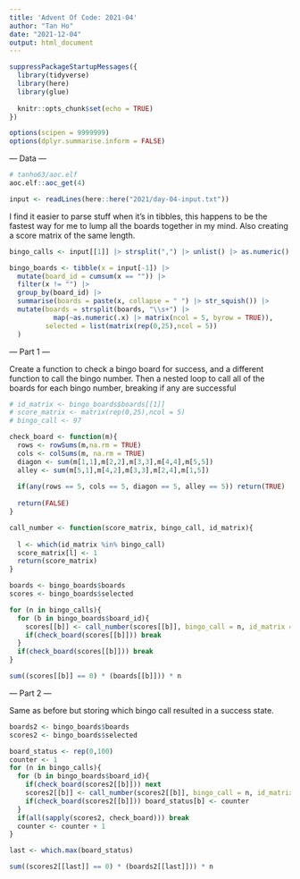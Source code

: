 ```yaml
---
title: 'Advent Of Code: 2021-04'
author: "Tan Ho"
date: "2021-12-04"
output: html_document
---
```


```r
suppressPackageStartupMessages({
  library(tidyverse)
  library(here)
  library(glue)
  
  knitr::opts_chunk$set(echo = TRUE)
})

options(scipen = 9999999)
options(dplyr.summarise.inform = FALSE)
```

--- Data ---

```r
# tanho63/aoc.elf
aoc.elf::aoc_get(4)
```

```r
input <- readLines(here::here("2021/day-04-input.txt"))
```

I find it easier to parse stuff when it's in tibbles, this  happens to be the fastest way for me to lump all the boards together in my mind. Also creating a score matrix of the same length.

```r
bingo_calls <- input[[1]] |> strsplit(",") |> unlist() |> as.numeric()

bingo_boards <- tibble(x = input[-1]) |> 
  mutate(board_id = cumsum(x == "")) |> 
  filter(x != "") |> 
  group_by(board_id) |> 
  summarise(boards = paste(x, collapse = " ") |> str_squish()) |> 
  mutate(boards = strsplit(boards, "\\s+") |> 
           map(~as.numeric(.x) |> matrix(ncol = 5, byrow = TRUE)),
         selected = list(matrix(rep(0,25),ncol = 5))
  )

```

--- Part 1 ---

Create a function to check a bingo board for success, and a different function to call the bingo number. Then a nested loop to call all of the boards for each bingo number, breaking if any are successful

```r
# id_matrix <- bingo_boards$boards[[1]]
# score_matrix <- matrix(rep(0,25),ncol = 5)
# bingo_call <- 97

check_board <- function(m){
  rows <- rowSums(m,na.rm = TRUE)
  cols <- colSums(m, na.rm = TRUE)
  diagon <- sum(m[1,1],m[2,2],m[3,3],m[4,4],m[5,5])
  alley <- sum(m[5,1],m[4,2],m[3,3],m[2,4],m[1,5])
  
  if(any(rows == 5, cols == 5, diagon == 5, alley == 5)) return(TRUE)
  
  return(FALSE)
}

call_number <- function(score_matrix, bingo_call, id_matrix){
  
  l <- which(id_matrix %in% bingo_call)
  score_matrix[l] <- 1
  return(score_matrix)
}

boards <- bingo_boards$boards
scores <- bingo_boards$selected

for (n in bingo_calls){
  for (b in bingo_boards$board_id){
    scores[[b]] <- call_number(scores[[b]], bingo_call = n, id_matrix = boards[[b]])
    if(check_board(scores[[b]])) break
  }
  if(check_board(scores[[b]])) break
}

```

```r
sum((scores[[b]] == 0) * (boards[[b]])) * n
```

--- Part 2 ---

Same as before but storing which bingo call resulted in a success state. 

```r
boards2 <- bingo_boards$boards
scores2 <- bingo_boards$selected

board_status <- rep(0,100)
counter <- 1
for (n in bingo_calls){
  for (b in bingo_boards$board_id){
    if(check_board(scores2[[b]])) next
    scores2[[b]] <- call_number(scores2[[b]], bingo_call = n, id_matrix = boards2[[b]])
    if(check_board(scores2[[b]])) board_status[b] <- counter
  }
  if(all(sapply(scores2, check_board))) break
  counter <- counter + 1
}

last <- which.max(board_status)

sum((scores2[[last]] == 0) * (boards2[[last]])) * n
```

